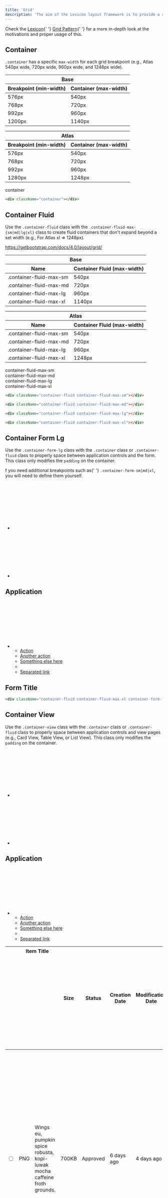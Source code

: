 ```yaml
---
title: 'Grid'
description: 'The aim of the Lexicon layout framework is to provide a common structural reference that contributes to streamlining the component construction and page composition processes, as well as favoring visual consistency between the different elements of the interface.'
---
```


<div className="clay-site-alert alert alert-info">
	Check the <a href="https://liferay.design/lexicon">Lexicon</a>{' '}
	<a href="https://liferay.design/lexicon/foundations/grid/">Grid Pattern</a>{' '}
	for a more in-depth look at the motivations and proper usage of this.
</div>

## Container

`.container` has a specific `max-width` for each grid breakpoint (e.g., Atlas 540px wide, 720px wide, 960px wide, and 1248px wide).

<table className="table">
	<thead>
		<tr>
			<th colSpan="2">Base</th>
		</tr>
		<tr>
			<th>Breakpoint (min-width)</th>
			<th>Container (max-width)</th>
		</tr>
	</thead>
	<tbody>
		<tr>
			<td>576px</td>
			<td>540px</td>
		</tr>
		<tr>
			<td>768px</td>
			<td>720px</td>
		</tr>
		<tr>
			<td>992px</td>
			<td>960px</td>
		</tr>
		<tr>
			<td>1200px</td>
			<td>1140px</td>
		</tr>
	</tbody>
</table>

<table className="table mb-4">
	<thead>
		<tr>
			<th colSpan="2">Atlas</th>
		</tr>
		<tr>
			<th>Breakpoint (min-width)</th>
			<th>Container (max-width)</th>
		</tr>
	</thead>
	<tbody>
		<tr>
			<td>576px</td>
			<td>540px</td>
		</tr>
		<tr>
			<td>768px</td>
			<td>720px</td>
		</tr>
		<tr>
			<td>992px</td>
			<td>960px</td>
		</tr>
		<tr>
			<td>1280px</td>
			<td>1248px</td>
		</tr>
	</tbody>
</table>

<div className="sheet-example">
	<div className="bg-dark container">
		<div className="text-white">container</div>
	</div>
</div>

```html
<div className="container"></div>
```

## Container Fluid

Use the `.container-fluid` class with the `.container-fluid-max-{sm|md|lg|xl}` class to create fluid containers that don't expand beyond a set width (e.g., For Atlas xl => 1248px).

<a href="https://getbootstrap.com/docs/4.0/layout/grid/">
	https://getbootstrap.com/docs/4.0/layout/grid/
</a>

<table className="table">
	<thead>
		<tr>
			<th colSpan="2">Base</th>
		</tr>
		<tr>
			<th>Name</th>
			<th>Container Fluid (max-width)</th>
		</tr>
	</thead>
	<tbody>
		<tr>
			<td>.container-fluid-max-sm</td>
			<td>540px</td>
		</tr>
		<tr>
			<td>.container-fluid-max-md</td>
			<td>720px</td>
		</tr>
		<tr>
			<td>.container-fluid-max-lg</td>
			<td>960px</td>
		</tr>
		<tr>
			<td>.container-fluid-max-xl</td>
			<td>1140px</td>
		</tr>
	</tbody>
</table>
<table className="table mb-4">
	<thead>
		<tr>
			<th colSpan="2">Atlas</th>
		</tr>
		<tr>
			<th>Name</th>
			<th>Container Fluid (max-width)</th>
		</tr>
	</thead>
	<tbody>
		<tr>
			<td>.container-fluid-max-sm</td>
			<td>540px</td>
		</tr>
		<tr>
			<td>.container-fluid-max-md</td>
			<td>720px</td>
		</tr>
		<tr>
			<td>.container-fluid-max-lg</td>
			<td>960px</td>
		</tr>
		<tr>
			<td>.container-fluid-max-xl</td>
			<td>1248px</td>
		</tr>
	</tbody>
</table>

<div className="sheet-example">
	<div
		className="container-fluid container-fluid-max-sm"
		style={{backgroundColor: '#CDCED9'}}
	>
		<div className="text-white">container-fluid-max-sm</div>
	</div>
	<div
		className="container-fluid container-fluid-max-md"
		style={{backgroundColor: '#A7A9BC'}}
	>
		<div className="text-white">container-fluid-max-md</div>
	</div>
	<div
		className="container-fluid container-fluid-max-lg"
		style={{backgroundColor: '#6B6C7E'}}
	>
		<div className="text-white">container-fluid-max-lg</div>
	</div>
	<div
		className="container-fluid container-fluid-max-xl"
		style={{backgroundColor: '#393A4A'}}
	>
		<div className="text-white">container-fluid-max-xl</div>
	</div>
</div>

```html
<div className="container-fluid container-fluid-max-sm"></div>

<div className="container-fluid container-fluid-max-md"></div>

<div className="container-fluid container-fluid-max-lg"></div>

<div className="container-fluid container-fluid-max-xl"></div>
```

## Container Form Lg

Use the `.container-form-lg` class with the `.container` class or `.container-fluid` class to properly space between application controls and the form. This class only modifies the `padding` on the container.

<div className="clay-site-alert alert alert-warning">
	f you need additional breakpoints such as{' '}
	<code>.container-form-sm|md|xl</code>, you will need to define them
	yourself.
</div>

<div className="sheet-example">
	<nav className="application-bar application-bar-dark navbar navbar-expand-md">
		<div className="container-fluid container-fluid-max-xl">
			<ul className="navbar-nav">
				<li className="nav-item">
					<a className="nav-link nav-link-monospaced" href="#1">
						<svg
							className="lexicon-icon lexicon-icon-product-menu-closed"
							focusable="false"
							role="presentation"
						>
							<use href="/images/icons/icons.svg#product-menu-closed" />
						</svg>
					</a>
				</li>
				<li className="nav-item">
					<a className="nav-link nav-link-monospaced" href="#1">
						<svg
							className="lexicon-icon lexicon-icon-angle-left"
							focusable="false"
							role="presentation"
						>
							<use href="/images/icons/icons.svg#angle-left" />
						</svg>
					</a>
				</li>
			</ul>
			<h1 className="navbar-title navbar-text-truncate">Application</h1>
			<ul className="navbar-nav">
				<li className="dropdown nav-item">
					<a
						aria-expanded="false"
						aria-haspopup="true"
						className="dropdown-toggle nav-link nav-link-monospaced"
						data-toggle="dropdown"
						href="#1"
						role="button"
					>
						<svg
							className="lexicon-icon lexicon-icon-ellipsis-v"
							focusable="false"
							role="presentation"
						>
							<use href="/images/icons/icons.svg#ellipsis-v" />
						</svg>
					</a>
					<ul
						aria-labelledby="navbarDropdownMenuLink"
						className="dropdown-menu dropdown-menu-right"
					>
						<li>
							<a className="dropdown-item" href="#1">
								Action
							</a>
						</li>
						<li>
							<a className="dropdown-item" href="#1">
								Another action
							</a>
						</li>
						<li>
							<a className="dropdown-item" href="#1">
								Something else here
							</a>
						</li>
						<li className="dropdown-divider"></li>
						<li>
							<a className="dropdown-item" href="#1">
								Separated link
							</a>
						</li>
					</ul>
				</li>
			</ul>
		</div>
	</nav>
	<div className="container-fluid container-fluid-max-xl container-form-lg">
		<div className="sheet sheet-lg">
			<h2 className="sheet-title">Form Title</h2>
		</div>
	</div>
</div>

```html
<div className="container-fluid container-fluid-max-xl container-form-lg"></div>
```

## Container View

Use the `.container-view` class with the `.container` class or `.container-fluid` class to properly space between application controls and view pages (e.g., Card View, Table View, or List View). This class only modifies the `padding` on the container.

<div className="sheet-example">
	<nav className="application-bar application-bar-dark navbar navbar-expand-md">
		<div className="container-fluid container-fluid-max-xl">
			<ul className="navbar-nav">
				<li className="nav-item">
					<a className="nav-link nav-link-monospaced" href="#1">
						<svg
							className="lexicon-icon lexicon-icon-product-menu-closed"
							focusable="false"
							role="presentation"
						>
							<use href="/images/icons/icons.svg#product-menu-closed" />
						</svg>
					</a>
				</li>
				<li className="nav-item">
					<a className="nav-link nav-link-monospaced" href="#1">
						<svg
							className="lexicon-icon lexicon-icon-angle-left"
							focusable="false"
							role="presentation"
						>
							<use href="/images/icons/icons.svg#angle-left" />
						</svg>
					</a>
				</li>
			</ul>
			<h1 className="navbar-title navbar-text-truncate">Application</h1>
			<ul className="navbar-nav">
				<li className="dropdown nav-item">
					<a
						aria-expanded="false"
						aria-haspopup="true"
						className="dropdown-toggle nav-link nav-link-monospaced"
						data-toggle="dropdown"
						href="#1"
						role="button"
					>
						<svg
							className="lexicon-icon lexicon-icon-ellipsis-v"
							focusable="false"
							role="presentation"
						>
							<use href="/images/icons/icons.svg#ellipsis-v" />
						</svg>
					</a>
					<ul
						aria-labelledby="navbarDropdownMenuLink"
						className="dropdown-menu dropdown-menu-right"
					>
						<li>
							<a className="dropdown-item" href="#1">
								Action
							</a>
						</li>
						<li>
							<a className="dropdown-item" href="#1">
								Another action
							</a>
						</li>
						<li>
							<a className="dropdown-item" href="#1">
								Something else here
							</a>
						</li>
						<li className="dropdown-divider"></li>
						<li>
							<a className="dropdown-item" href="#1">
								Separated link
							</a>
						</li>
					</ul>
				</li>
			</ul>
		</div>
	</nav>
	<div className="container-fluid container-fluid-max-xl container-view">
		<form>
			<div className="table-responsive">
				<table className="show-quick-actions-on-hover table table-autofit table-heading-nowrap table-list">
					<thead>
						<tr>
							<th></th>
							<th colSpan="2">
								Item Title
								<svg
									className="d-none lexicon-icon lexicon-icon-order-arrow-up"
									focusable="false"
									role="presentation"
								>
									<use href="/images/icons/icons.svg#order-arrow-up" />
								</svg>
								<svg
									className="lexicon-icon lexicon-icon-order-arrow-down"
									focusable="false"
									role="presentation"
								>
									<use href="/images/icons/icons.svg#order-arrow-down" />
								</svg>
							</th>
							<th>Size</th>
							<th>Status</th>
							<th>Creation Date</th>
							<th>Modification Date</th>
							<th></th>
						</tr>
					</thead>
					<tbody>
						<tr>
							<td>
								<div className="custom-control custom-checkbox">
									<label>
										<input
											className="custom-control-input"
											type="checkbox"
										/>
										<span className="custom-control-label"></span>
									</label>
								</div>
							</td>
							<td>
								<span className="sticker sticker-danger">
									PNG
								</span>
							</td>
							<td className="table-cell-expand">
								<span
									className="text-truncate"
									title="Wings eu, pumpkin spice robusta, kopi-luwak mocha caffeine froth grounds."
								>
									Wings eu, pumpkin spice robusta, kopi-luwak
									mocha caffeine froth grounds.
								</span>
							</td>
							<td>700KB</td>
							<td>
								<span className="label label-success">
									<span className="label-item label-item-expand">
										Approved
									</span>
								</span>
							</td>
							<td>6 days ago</td>
							<td>4 days ago</td>
							<td>
								<div className="quick-action-menu">
									<a
										className="component-action quick-action-item"
										href="#1"
									>
										<svg
											className="lexicon-icon lexicon-icon-trash"
											focusable="false"
											role="presentation"
										>
											<use href="/images/icons/icons.svg#trash" />
										</svg>
									</a>
									<a
										className="component-action quick-action-item"
										href="#1"
									>
										<svg
											className="lexicon-icon lexicon-icon-download"
											focusable="false"
											role="presentation"
										>
											<use href="/images/icons/icons.svg#download" />
										</svg>
									</a>
									<a
										className="component-action quick-action-item"
										href="#1"
									>
										<svg
											className="lexicon-icon lexicon-icon-expand"
											focusable="false"
											role="presentation"
										>
											<use href="/images/icons/icons.svg#expand" />
										</svg>
									</a>
								</div>
								<div className="dropdown dropdown-action">
									<a
										aria-expanded="false"
										aria-haspopup="true"
										className="component-action dropdown-toggle"
										data-toggle="dropdown"
										href="#1"
										id="dropdownAction1"
										role="button"
									>
										<svg
											className="lexicon-icon lexicon-icon-ellipsis-v"
											focusable="false"
											role="presentation"
										>
											<use href="/images/icons/icons.svg#ellipsis-v" />
										</svg>
									</a>
									<ul
										aria-labelledby=""
										className="dropdown-menu dropdown-menu-right"
									>
										<li>
											<a
												className="dropdown-item"
												href="#1"
											>
												Remove
											</a>
										</li>
										<li>
											<a
												className="dropdown-item"
												href="#1"
											>
												Download
											</a>
										</li>
										<li>
											<a
												className="dropdown-item"
												href="#1"
											>
												Checkout
											</a>
										</li>
									</ul>
								</div>
							</td>
						</tr>
					</tbody>
				</table>
			</div>
		</form>
	</div>
</div>

```html
<div className="container-fluid container-fluid-max-xl container-view"></div>
```
